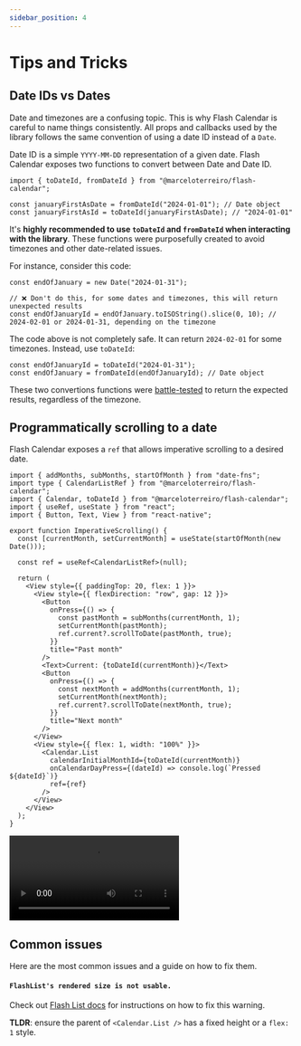 ```yaml
---
sidebar_position: 4
---
```



# Tips and Tricks

## Date IDs vs Dates

Date and timezones are a confusing topic. This is why Flash Calendar is careful to name things consistently. All props and callbacks used by the library follows the same convention of using a date ID instead of a `Date`.

Date ID is a simple `YYYY-MM-DD` representation of a given date. Flash Calendar exposes two functions to convert between Date and Date ID.

```tsx
import { toDateId, fromDateId } from "@marceloterreiro/flash-calendar";

const januaryFirstAsDate = fromDateId("2024-01-01"); // Date object
const januaryFirstAsId = toDateId(januaryFirstAsDate); // "2024-01-01"
```

It's **highly recommended to use `toDateId` and `fromDateId` when interacting with the library**. These functions were purposefully created to avoid timezones and other date-related issues.

For instance, consider this code:

```tsx
const endOfJanuary = new Date("2024-01-31");

// ❌ Don't do this, for some dates and timezones, this will return unexpected results
const endOfJanuaryId = endOfJanuary.toISOString().slice(0, 10); // 2024-02-01 or 2024-01-31, depending on the timezone
```

The code above is not completely safe. It can return `2024-02-01` for some timezones. Instead, use `toDateId`:

```tsx
const endOfJanuaryId = toDateId("2024-01-31");
const endOfJanuary = fromDateId(endOfJanuaryId); // Date object
```

These two convertions functions were [battle-tested](https://github.com/MarceloPrado/flash-calendar/blob/ee87cb1a695a42840f00f17bbaeb1a795a1e3ba0/packages/flash-calendar/src/helpers/dates.test.ts#L30-L130) to return the expected results, regardless of the timezone.

## Programmatically scrolling to a date

Flash Calendar exposes a `ref` that allows imperative scrolling to a desired date.

<HStack spacing={24} alignItems="flex-start">

<div>

```tsx
import { addMonths, subMonths, startOfMonth } from "date-fns";
import type { CalendarListRef } from "@marceloterreiro/flash-calendar";
import { Calendar, toDateId } from "@marceloterreiro/flash-calendar";
import { useRef, useState } from "react";
import { Button, Text, View } from "react-native";

export function ImperativeScrolling() {
  const [currentMonth, setCurrentMonth] = useState(startOfMonth(new Date()));

  const ref = useRef<CalendarListRef>(null);

  return (
    <View style={{ paddingTop: 20, flex: 1 }}>
      <View style={{ flexDirection: "row", gap: 12 }}>
        <Button
          onPress={() => {
            const pastMonth = subMonths(currentMonth, 1);
            setCurrentMonth(pastMonth);
            ref.current?.scrollToDate(pastMonth, true);
          }}
          title="Past month"
        />
        <Text>Current: {toDateId(currentMonth)}</Text>
        <Button
          onPress={() => {
            const nextMonth = addMonths(currentMonth, 1);
            setCurrentMonth(nextMonth);
            ref.current?.scrollToDate(nextMonth, true);
          }}
          title="Next month"
        />
      </View>
      <View style={{ flex: 1, width: "100%" }}>
        <Calendar.List
          calendarInitialMonthId={toDateId(currentMonth)}
          onCalendarDayPress={(dateId) => console.log(`Pressed ${dateId}`)}
          ref={ref}
        />
      </View>
    </View>
  );
}
```

</div>

<video controls width={300}>
  <source src={imperativeScrollVideo} type="video/mp4" />
</video>

</HStack>

## Common issues

Here are the most common issues and a guide on how to fix them.

#### `FlashList's rendered size is not usable.`

Check out [Flash List docs](https://shopify.github.io/flash-list/docs/known-issues/#1-flashlists-rendered-size-is-not-usable-warning) for instructions on how to fix this warning.

**TLDR**: ensure the parent of `<Calendar.List />` has a fixed height or a `flex: 1` style.
